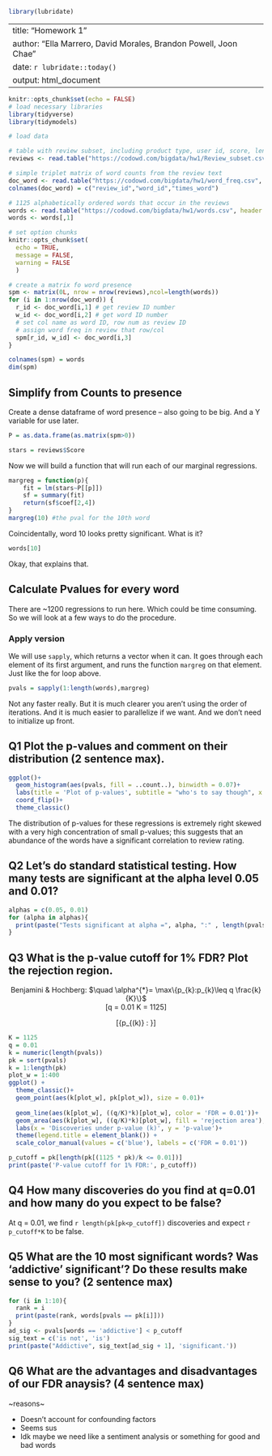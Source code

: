 ```r
library(lubridate)
```
---
title: "Homework 1"
author: "Ella Marrero, David Morales, Brandon Powell, Joon Chae"
date: `r lubridate::today()`
output: html_document
---

```r
knitr::opts_chunk$set(echo = FALSE)
# load necessary libraries
library(tidyverse)
library(tidymodels)
```

```r
# load data

# table with review subset, including product type, user id, score, length, etc. 
reviews <- read.table("https://codowd.com/bigdata/hw1/Review_subset.csv", header = TRUE)

# simple triplet matrix of word counts from the review text 
doc_word <- read.table("https://codowd.com/bigdata/hw1/word_freq.csv", header = FALSE)
colnames(doc_word) = c("review_id","word_id","times_word")

# 1125 alphabetically ordered words that occur in the reviews
words <- read.table("https://codowd.com/bigdata/hw1/words.csv", header = F)
words <- words[,1]

# set option chunks
knitr::opts_chunk$set(
  echo = TRUE,
  message = FALSE,
  warning = FALSE
  )
```

```r
# create a matrix fo word presence
spm <- matrix(0L, nrow = nrow(reviews),ncol=length(words))
for (i in 1:nrow(doc_word)) { 
  r_id <- doc_word[i,1] # get review ID number
  w_id <- doc_word[i,2] # get word ID number
  # set col name as word ID, row num as review ID
  # assign word freq in review that row/col
  spm[r_id, w_id] <- doc_word[i,3] 
}

colnames(spm) = words 
dim(spm)
```

## Simplify from Counts to presence
Create a dense dataframe of word presence -- also going to be big. And a Y variable for use later. 
```r
P = as.data.frame(as.matrix(spm>0)) 

stars = reviews$Score
```
Now we will build a function that will run each of our marginal regressions. 
```r
margreg = function(p){
	fit = lm(stars~P[[p]])
	sf = summary(fit)
	return(sf$coef[2,4]) 
}
margreg(10) #the pval for the 10th word
```
Coincidentally, word 10 looks pretty significant. What is it?
```r
words[10]
```
Okay, that explains that. 

## Calculate Pvalues for every word
There are ~1200 regressions to run here. Which could be time consuming. So we will look at a few ways to do the procedure.

### Apply version
We will use `sapply`, which returns a vector when it can. It goes through each element of its first argument, and runs the function `margreg` on that element. Just like the for loop above. 
```r
pvals = sapply(1:length(words),margreg)
```
Not any faster really. But it is much clearer you aren't using the order of iterations. And it is much easier to parallelize if we want. And we don't need to initialize up front. 


## Q1 Plot the p-values and comment on their distribution (2 sentence max). 

```r
ggplot()+
  geom_histogram(aes(pvals, fill = ..count..), binwidth = 0.07)+
  labs(title = 'Plot of p-values', subtitle = "who's to say though", x = 'p-value', y = 'Frequency', caption = "idk why but it appears to be completely impossible to reorder the p-values I've damn near lost my mind")+
  coord_flip()+
  theme_classic()
```


The distribution of p-values for these regressions is extremely right skewed with a very high concentration of small p-values; this suggests that an abundance of the words have a significant correlation to review rating. 

## Q2 Let's do standard statistical testing. How many tests are significant at the alpha level 0.05 and 0.01?

```r
alphas = c(0.05, 0.01)
for (alpha in alphas){
  print(paste("Tests significant at alpha =", alpha, ":" , length(pvals[pvals < alpha])))
}
```


## Q3 What is the p-value cutoff for 1% FDR? Plot the rejection region. 


<center>
Benjamini & Hochberg: $\quad \alpha^{*}= \max\{p_{k}:p_{k}\leq q \frac{k}{K}\}$  
\[q = 0.01 \quad K = 1125\]

\[\max \{p_{(k)} : \frac{1125 \times p_{(k)}}{k}\leq 0.01\}\]
</center>

```r
K = 1125
q = 0.01
k = numeric(length(pvals))
pk = sort(pvals)
k = 1:length(pk)
plot_w = 1:400
ggplot() +
  theme_classic()+
  geom_point(aes(k[plot_w], pk[plot_w]), size = 0.01)+
  
  geom_line(aes(k[plot_w], ((q/K)*k)[plot_w], color = 'FDR = 0.01'))+
  geom_area(aes(k[plot_w], ((q/K)*k)[plot_w], fill = 'rejection area'), alpha = 0.2)+
  labs(x = 'Discoveries under p-value (k)', y = 'p-value')+
  theme(legend.title = element_blank()) +
  scale_color_manual(values = c('blue'), labels = c('FDR = 0.01'))
```

```r
p_cutoff = pk[length(pk[(1125 * pk)/k <= 0.01])]
print(paste('P-value cutoff for 1% FDR:', p_cutoff))
```


## Q4 How many discoveries do you find at q=0.01 and how many do you expect to be false? 

At q = 0.01, we find `r length(pk[pk<p_cutoff])` discoveries and expect `r p_cutoff*K` to be false.

## Q5 What are the 10 most significant words? Was 'addictive' significant'? Do these results make sense to you? (2 sentence max) 

```r
for (i in 1:10){
  rank = i
  print(paste(rank, words[pvals == pk[i]]))
}
ad_sig <- pvals[words == 'addictive'] < p_cutoff
sig_text = c('is not', 'is')
print(paste("Addictive", sig_text[ad_sig + 1], 'significant.'))
```


## Q6 What are the advantages and disadvantages of our FDR anaysis? (4 sentence max) 

\~reasons\~

<ul>
<li>Doesn't account for confounding factors </li>
<li>Seems sus</li>
<li>Idk maybe we need like a sentiment analysis or something for good and bad words</li>
</ul>
